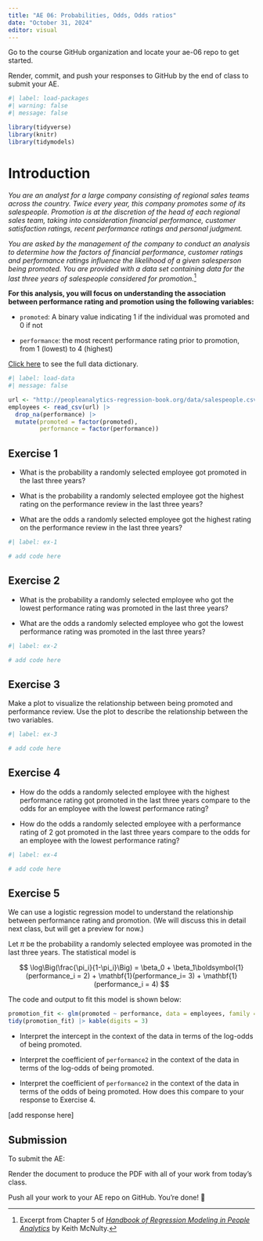 ```yaml
---
title: "AE 06: Probabilities, Odds, Odds ratios"
date: "October 31, 2024"
editor: visual
---
```


::: callout-important
Go to the course GitHub organization and locate your ae-06 repo to get started.

Render, commit, and push your responses to GitHub by the end of class to submit your AE.
:::

```r
#| label: load-packages
#| warning: false
#| message: false

library(tidyverse)
library(knitr)
library(tidymodels)
```

# Introduction

*You are an analyst for a large company consisting of regional sales teams across the country. Twice every year, this company promotes some of its salespeople. Promotion is at the discretion of the head of each regional sales team, taking into consideration financial performance, customer satisfaction ratings, recent performance ratings and personal judgment.*

*You are asked by the management of the company to conduct an analysis to determine how the factors of financial performance, customer ratings and performance ratings influence the likelihood of a given salesperson being promoted. You are provided with a data set containing data for the last three years of salespeople considered for promotion.*[^1]

[^1]: Excerpt from Chapter 5 of [*Handbook of Regression Modeling in People Analytics*](https://peopleanalytics-regression-book.org/bin-log-reg.html) by Keith McNulty.

**For this analysis, you will focus on understanding the association between performance rating and promotion using the following variables:**

-   `promoted`: A binary value indicating 1 if the individual was promoted and 0 if not

-   `performance`: the most recent performance rating prior to promotion, from 1 (lowest) to 4 (highest)

[Click here](https://peopleanalytics-regression-book.org/bin-log-reg.html#walkthrough-logit) to see the full data dictionary.

```r
#| label: load-data
#| message: false

url <- "http://peopleanalytics-regression-book.org/data/salespeople.csv"
employees <- read_csv(url) |>
  drop_na(performance) |>
  mutate(promoted = factor(promoted),
         performance = factor(performance))

```

::: {.callout-note icon="false"}
## Exercise 1

-   What is the probability a randomly selected employee got promoted in the last three years?

-   What is the probability a randomly selected employee got the highest rating on the performance review in the last three years?

-   What are the odds a randomly selected employee got the highest rating on the performance review in the last three years?
:::

```r
#| label: ex-1

# add code here
```

::: {.callout-note icon="false"}
## Exercise 2

-   What is the probability a randomly selected employee who got the lowest performance rating was promoted in the last three years?

-   What are the odds a randomly selected employee who got the lowest performance rating was promoted in the last three years?
:::

```r
#| label: ex-2

# add code here

```

::: {.callout-note icon="false"}
## Exercise 3

Make a plot to visualize the relationship between being promoted and performance review. Use the plot to describe the relationship between the two variables.
:::

```r
#| label: ex-3

# add code here
```

::: {.callout-note icon="false"}
## Exercise 4

-   How do the odds a randomly selected employee with the highest performance rating got promoted in the last three years compare to the odds for an employee with the lowest performance rating?

-   How do the odds a randomly selected employee with a performance rating of 2 got promoted in the last three years compare to the odds for an employee with the lowest performance rating?
:::

```r
#| label: ex-4

# add code here

```

::: {.callout-note icon="false"}
## Exercise 5

We can use a logistic regression model to understand the relationship between performance rating and promotion. (We will discuss this in detail next class, but will get a preview for now.)

Let $\pi$ be the probability a randomly selected employee was promoted in the last three years. The statistical model is

$$
\log\Big(\frac{\pi_i}{1-\pi_i}\Big) = \beta_0 + \beta_1\boldsymbol{1}(performance_i = 2) + \mathbf{1}(performance_i= 3) + \mathbf{1}(performance_i = 4)
$$

The code and output to fit this model is shown below:

```r
promotion_fit <- glm(promoted ~ performance, data = employees, family = "binomial")
tidy(promotion_fit) |> kable(digits = 3)
```

-   Interpret the intercept in the context of the data in terms of the log-odds of being promoted.

-   Interpret the coefficient of `performance2` in the context of the data in terms of the log-odds of being promoted.

-   Interpret the coefficient of `performance2` in the context of the data in terms of the odds of being promoted. How does this compare to your response to Exercise 4.
:::

\[add response here\]

::: callout-important
# Submission

To submit the AE:

Render the document to produce the PDF with all of your work from today's class.

Push all your work to your AE repo on GitHub. You're done! 🎉
:::
